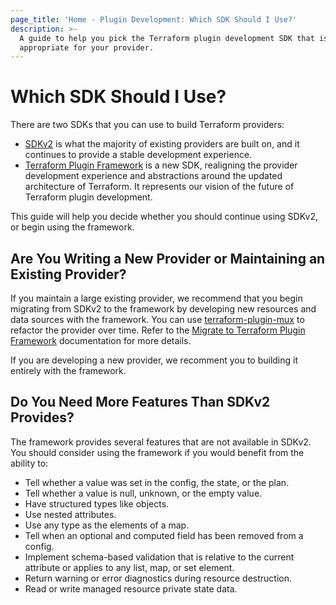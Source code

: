 ```yaml
---
page_title: 'Home - Plugin Development: Which SDK Should I Use?'
description: >-
  A guide to help you pick the Terraform plugin development SDK that is
  appropriate for your provider.
---
```


# Which SDK Should I Use?

There are two SDKs that you can use to build Terraform providers:

* [SDKv2](/plugin/sdkv2) is what the majority of existing providers are built on, and it continues to provide a stable development experience.
* [Terraform Plugin Framework](/plugin/framework) is a new SDK, realigning the provider development experience and abstractions around the updated architecture of Terraform. It represents our vision of the future of Terraform plugin development.

This guide will help you decide whether you should continue using SDKv2, or begin using the framework.

## Are You Writing a New Provider or Maintaining an Existing Provider?

If you maintain a large existing provider, we recommend that you begin migrating from SDKv2 to the framework by developing new resources and data sources with the framework. You can use [terraform-plugin-mux](/plugin/mux) to refactor the provider over time. Refer to the [Migrate to Terraform Plugin Framework](/plugin/sdkv2#migrate-to-terraform-plugin-framework) documentation for more details.

If you are developing a new provider, we recomment you to building it entirely with the framework.


## Do You Need More Features Than SDKv2 Provides?

The framework provides several features that are not available in SDKv2. You
should consider using the framework if you would benefit from the ability to:

* Tell whether a value was set in the config, the state, or the plan.
* Tell whether a value is null, unknown, or the empty value.
* Have structured types like objects.
* Use nested attributes.
* Use any type as the elements of a map.
* Tell when an optional and computed field has been removed from a config.
* Implement schema-based validation that is relative to the current attribute or applies to any list, map, or set element.
* Return warning or error diagnostics during resource destruction.
* Read or write managed resource private state data.
